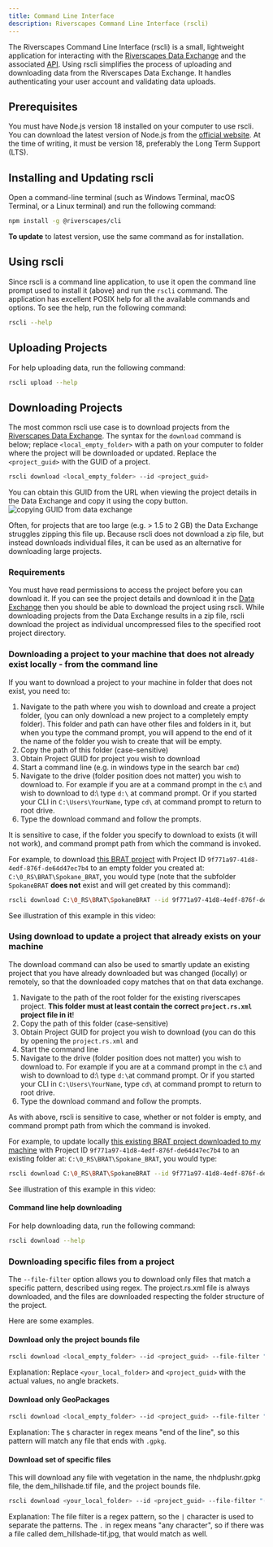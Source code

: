 ```yaml
---
title: Command Line Interface
description: Riverscapes Command Line Interface (rscli)
---
```


The Riverscapes Command Line Interface (rscli) is a small, lightweight application for interacting with the [Riverscapes Data Exchange](https://data.riverscapes.net) and the associated [API](../). Using rscli simplifies the process of uploading and downloading data from the Riverscapes Data Exchange. It handles authenticating your user account and validating data uploads.

## Prerequisites

You must have Node.js version 18 installed on your computer to use rscli. You can download the latest version of Node.js from the [official website](https://nodejs.org/). At the time of writing, it must be version 18, preferably the Long Term Support (LTS).

## Installing and Updating rscli

Open a command-line terminal (such as Windows Terminal, macOS Terminal, or a Linux terminal) and run the following command:

```sh
npm install -g @riverscapes/cli
```

**To update** to latest version, use the same command as for installation. 

## Using rscli

Since rscli is a command line application, to use it open the command line prompt used to install it (above) and run the `rscli` command. The application has excellent POSIX help for all the available commands and options. To see the help, run the following command:

```sh
rscli --help
```

## Uploading Projects

For help uploading data, run the following command:

```sh
rscli upload --help
```

## Downloading Projects

The most common rscli use case is to download projects from the [Riverscapes Data Exchange](https://data.riverscapes.net). The syntax for the `download` command is below; replace `<local_empty_folder>` with a path on your computer to folder where the project will be downloaded or updated. Replace the `<project_guid>` with the GUID of a project.

```sh
rscli download <local_empty_folder> --id <project_guid>
```

You can obtain this GUID from the URL when viewing the project details in the Data Exchange and copy it using the copy button.
![copying GUID from data exchange](/img/data-exchange/DE_Copy_ProjectID.gif)

Often, for projects that are too large (e.g. > 1.5 to 2 GB) the Data Exchange struggles zipping this file up. Because rscli does not download a zip file, but instead downloads individual files, it can be used as an alternative for downloading large projects.

### Requirements

You must have read permissions to access the project before you can download it. If you can see the project details and download it in the [Data Exchange](https://data.riverscapes.net) then you should be able to download the project using rscli. While downloading projects from the Data Exchange results in a zip file, rscli download the project as individual uncompressed files to the specified root project directory.

### Downloading a project to your machine that does not already exist locally - from the command line 

If you want to download a project to your machine in folder that does not exist, you need to:

1. Navigate to the path where you wish to download and create a project folder, (you can only download a new project to a completely empty folder). This folder and path can have other files and folders in it, but when you type the command prompt, you will append to the end of it the name of the folder you wish to create that will be empty.
2. Copy the path of this folder (case-sensitive)
3. Obtain Project GUID for project you wish to download
4. Start a command line (e.g. in windows type in the search bar `cmd`)
5. Navigate to the drive (folder position does not matter) you wish to download to. For example if you are at a command prompt in the c:\ and wish to download to d:\ type `d:\` at command prompt. Or if you started your CLI in `C:\Users\YourName`, type `cd\` at command prompt to return to root drive.
6. Type the download command and follow the prompts.

It is sensitive to case, if the folder you specify to download to exists (it will not work), and command prompt path from which the command is invoked.

For example, to download [this BRAT project](https://data.riverscapes.net/p/9f771a97-41d8-4edf-876f-de64d47ec7b4/overview) with Project ID `9f771a97-41d8-4edf-876f-de64d47ec7b4` to an empty folder you created at: `C:\0_RS\BRAT\Spokane_BRAT`, you would type (note that the subfolder `SpokaneBRAT` **does not** exist and will get created by this command):

```sh
rscli download C:\0_RS\BRAT\SpokaneBRAT --id 9f771a97-41d8-4edf-876f-de64d47ec7b4
```

See illustration of this example in this video:
<YouTubeEmbed videoId="L-JiHwZh2SE" />

### Using download to update a project that already exists on your machine

The download command can also be used to smartly update an existing project that you have already downloaded but was changed (locally) or remotely, so that the downloaded copy matches that on that data exchange.

1. Navigate to the path of the root folder for the existing riverscapes project. **This folder must at least contain the correct `project.rs.xml` project file in it**!
2. Copy the path of this folder (case-sensitive)
3. Obtain Project GUID for project you wish to download (you can do this by opening the `project.rs.xml` and 
4. Start the command line 
5. Navigate to the drive (folder position does not matter) you wish to download to. For example if you are at a command prompt in the c:\ and wish to download to d:\ type `d:\`at command prompt. Or if you started your CLI in `C:\Users\YourName`, type `cd\` at command prompt to return to root drive. 
6. Type the download command and follow the prompts.

As with above, rscli is sensitive to case, whether or not folder is empty, and command prompt path from which the command is invoked.

For example, to update locally [this existing BRAT project downloaded to my machine](https://data.riverscapes.net/p/9f771a97-41d8-4edf-876f-de64d47ec7b4/overview) with Project ID `9f771a97-41d8-4edf-876f-de64d47ec7b4` to an existing folder at: `C:\0_RS\BRAT\Spokane_BRAT`, you would type:

```sh
rscli download C:\0_RS\BRAT\SpokaneBRAT --id 9f771a97-41d8-4edf-876f-de64d47ec7b4
```

See illustration of this example in this video:
<YouTubeEmbed videoId="UCrYbZ8vaaw" />

#### Command line help downloading

For help downloading data, run the following command:

```sh
rscli download --help
```

### Downloading specific files from a project

The `--file-filter` option allows you to download only files that match a specific pattern, described using regex. The project.rs.xml file is always downloaded, and the files are downloaded respecting the folder structure of the project.

Here are some examples.

#### Download only the project bounds file

```sh
rscli download <local_empty_folder> --id <project_guid> --file-filter "project_bounds\.geojson"
```

Explanation: Replace `<your_local_folder>` and `<project_guid>` with the actual values, no angle brackets.

#### Download only GeoPackages

```sh
rscli download <local_empty_folder> --id <project_guid> --file-filter "\.gpkg$"
```

Explanation: The `$` character in regex means "end of the line", so this pattern will match any file that ends with `.gpkg`.

#### Download set of specific files

This will download any file with vegetation in the name, the nhdplushr.gpkg file, the dem_hillshade.tif file, and the project bounds file.

```sh
rscli download <your_local_folder> --id <project_guid> --file-filter "(vegetation|nhdplushr.gpkg|dem_hillshade.tif|project_bounds.geojson)" 
```

Explanation: The file filter is a regex pattern, so the `|` character is used to separate the patterns. The `.` in regex means "any character", so if there was a file called dem_hillshade-tif.jpg, that would match as well.
